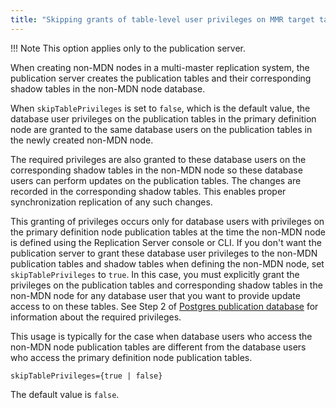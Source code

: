 ```yaml
---
title: "Skipping grants of table-level user privileges on MMR target tables"
---
```


<div id="skipping_grants_of_table_level_user_privileges_on_mmr" class="registered_link"></div>

!!! Note
    This option applies only to the publication server.

When creating non-MDN nodes in a multi-master replication system, the publication server creates the publication tables and their corresponding shadow tables in the non-MDN node database.

When `skipTablePrivileges` is set to `false`, which is the default value, the database user privileges on the publication tables in the primary definition node are granted to the same database users on the publication tables in the newly created non-MDN node.

The required privileges are also granted to these database users on the corresponding shadow tables in the non-MDN node so these database users can perform updates on the publication tables. The changes are recorded in the corresponding shadow tables. This enables proper synchronization replication of any such changes.

This granting of privileges occurs only for database users with privileges on the primary definition node publication tables at the time the non-MDN node is defined using the Replication Server console or CLI. If you don't want the publication server to grant these database user privileges to the non-MDN publication tables and shadow tables when defining the non-MDN node, set `skipTablePrivileges` to `true`. In this case, you must explicitly grant the privileges on the publication tables and corresponding shadow tables in the non-MDN node for any database user that you want to provide update access to on these tables. See Step 2 of [Postgres publication database](../../../05_smr_operation/01_prerequisites/04_preparing_pub_database/#postgres_pub_db) for information about the required privileges.

This usage is typically for the case when database users who access the non-MDN node publication tables are different from the database users who access the primary definition node publication tables.

`skipTablePrivileges={true | false}`

The default value is `false`.
